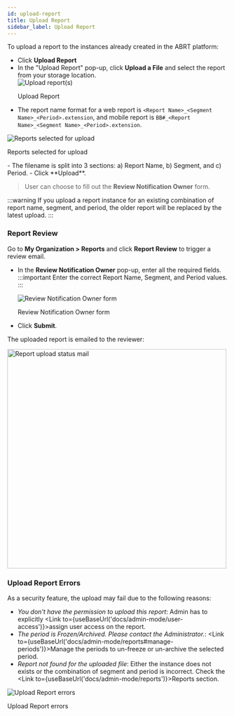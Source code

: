 ```yaml
---
id: upload-report
title: Upload Report
sidebar_label: Upload Report
---
```



To upload a report to the instances already created in the ABRT platform:
* Click **Upload Report**
* In the "Upload Report" pop-up, click **Upload a File** and select the report from your storage location.
  <div class="center">
    <Zoom>
      <img
        alt="Upload report(s)"
        src={useBaseUrl("admin/upload-report.png")}
      />
    </Zoom>
    <p>Upload Report</p>
  </div>

 - The report name format for a web report is `<Report Name>_<Segment Name>_<Period>.extension`, and mobile report is `BB#_<Report Name>_<Segment Name>_<Period>.extension`.

  <div class="center">
    <Zoom>
      <img
        alt="Reports selected for upload"
        src={useBaseUrl("admin/upload-report-classify.png")}
      />
    </Zoom>
    <p>Reports selected for upload</p>
  </div>
 - The filename is split into 3 sections: a) Report Name, b) Segment, and c) Period.
- Click **Upload**.

> User can choose to fill out the **Review Notification Owner** form.

:::warning
If you upload a report instance for an existing combination of report name, segment, and period, the older report will be replaced by the latest upload.
:::

### Report Review

Go to **My Organization > Reports** and click **Report Review** to trigger a review email.

- In the **Review Notification Owner** pop-up, enter all the required fields.
:::important
Enter the correct Report Name, Segment, and Period values.
:::

  <div class="center">
    <Zoom>
      <img
        alt="Review Notification Owner form"
        src={useBaseUrl("admin/review-notification.png")}
      />
    </Zoom>
    <p>Review Notification Owner form</p>
  </div>
- Click **Submit**.

The uploaded report is emailed to the reviewer: 
  <div class="center">
    <Zoom>
      <img
	width="500"
        alt="Report upload status mail"
        src={useBaseUrl("admin/review-mail.png")}
      />
    </Zoom>
  </div>

### Upload Report Errors

As a security feature, the upload may fail due to the following reasons:
* <i id="error">You don't have the permission to upload this report</i>: Admin has to explicitly <Link to={useBaseUrl('docs/admin-mode/user-access')}>assign user access on the report</Link>.
* <i id="error">The period is Frozen/Archived. Please contact the Administrator.</i>: <Link to={useBaseUrl('docs/admin-mode/reports#manage-periods')}>Manage the periods</Link> to un-freeze or un-archive the selected period.
* <i id="error">Report not found for the uploaded file</i>: Either the instance does not exists or the combination of segment and period is incorrect. Check the <Link to={useBaseUrl('docs/admin-mode/reports')}>Reports</Link> section.

<div class="center">
  <Zoom>
     <img
        alt="Upload Report errors"
        src={useBaseUrl("admin/report-upload-errors.png")}
      />
  </Zoom>
  <p>Upload Report errors</p>
</div>


